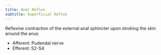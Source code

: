 ```yaml
---
title: Anal Reflex
subtitle: Superficial Reflex
---
```



Reflexive contraction of the external anal sphincter upon stroking the skin around the anus

- Afferent: Pudendal nerve
- Efferent: S2-S4